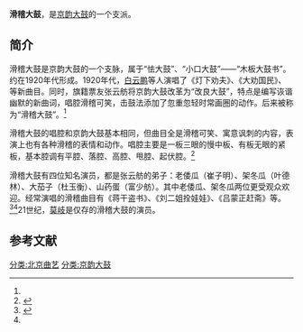 '''滑稽大鼓'''，是[[京韵大鼓|京韵大鼓]]的一个支派。

==简介==
滑稽大鼓是京韵大鼓的一个支脉，属于“怯大鼓”、“小口大鼓”——“木板大鼓书”。约在1920年代形成。1920年代，[[白云鹏|白云鹏]]等人演唱了《灯下劝夫》、《大劝国民》、等新曲目。同时，旗籍票友张云舫将京韵大鼓改革为“改良大鼓”，特点是编写诙谐幽默的新曲词，唱腔滑稽可笑，击鼓法添加了忽重忽轻时常画圈的动作。后来被称为“滑稽大鼓”。<ref name=xjw/>

滑稽大鼓的唱腔和京韵大鼓基本相同，但曲目全是滑稽可笑、寓意讽刺的内容，表演上也有各种滑稽的表情和动作。唱腔主要是一板三眼的慢中板、有板无眼的紧板，基本腔调有平腔、落腔、高腔、甩腔、起伏腔。<ref name=xjw>{{Cite web |url=http://www.xijucn.com/html/difangxi/20110123/22803.html |title=失传曲种：滑稽大鼓，戏剧网，2011-01-23 |access-date=2016-09-09 |archive-date=2017-03-05 |archive-url=https://web.archive.org/web/20170305004809/http://www.xijucn.com/html/difangxi/20110123/22803.html |dead-url=no }}</ref>

滑稽大鼓有四位知名演员，都是张云舫的弟子：老倭瓜（崔子明）、架冬瓜（叶德林）、大茄子（杜玉衡）、山药蛋（富少舫）。其中老倭瓜、架冬瓜两位更受观众欢迎。经常演唱的滑稽曲目有《蒋干盗书》、《刘二姐拴娃娃》、《吕蒙正赶斋》等。<ref>{{Cite web |url=http://news.sina.com.cn/c/2004-06-29/23583558619.shtml |title=名家十日谈 从“卫调”到“京韵”，新浪，2004-06-29 |access-date=2016-09-09 |archive-date=2019-05-20 |archive-url=https://web.archive.org/web/20190520143421/http://news.sina.com.cn/c/2004-06-29/23583558619.shtml |dead-url=no }}</ref><ref name=xjw/>21世纪，[[莫岐|莫岐]]是仅存的滑稽大鼓的演员。

==参考文献==
{{reflist}}

{{老北京城}}
[[分类:北京曲艺|分类:北京曲艺]]
[[分类:京韵大鼓|分类:京韵大鼓]]